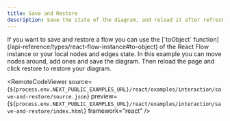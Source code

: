 ```yaml
---
title: Save and Restore
description: Save the state of the diagram, and reload it after refreshing the page
---
```



<ExampleLayout>
If you want to save and restore a flow you can use the [`toObject` function](/api-reference/types/react-flow-instance#to-object) of the React Flow instance or your local nodes and edges state.
In this example you can move nodes around, add ones and save the diagram. Then reload the page and click restore to restore your diagram.

<RemoteCodeViewer
  source={`${process.env.NEXT_PUBLIC_EXAMPLES_URL}/react/examples/interaction/save-and-restore/source.json`}
  preview={`${process.env.NEXT_PUBLIC_EXAMPLES_URL}/react/examples/interaction/save-and-restore/index.html`}
  framework="react"
/>

</ExampleLayout>
